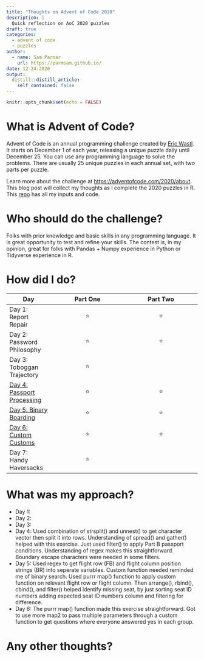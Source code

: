 ```yaml
---
title: "Thoughts on Advent of Code 2020"
description: |
  Quick reflection on AoC 2020 puzzles
draft: true
categories:
  - advent of code
  - puzzles
author:
  - name: Sam Parmar
    url: https://parmsam.github.io/
date: 12-24-2020
output:
  distill::distill_article:
    self_contained: false
---
```



```r
knitr::opts_chunk$set(echo = FALSE)
```

# What is Advent of Code?
Advent of Code is an annual programming challenge created by [Eric Wastl](http://was.tl/). It starts on December 1 of each year, releasing a unique puzzle daily until December 25. You can use any programming language to solve the problems. There are usually 25 unique puzzles in each annual set, with two parts per puzzle.

Learn more about the challenge at <https://adventofcode.com/2020/about>. This blog post will collect my thoughts as I complete the 2020 puzzles in R. This [repo](https://github.com/parmsam/aoc-2020) has all my inputs and code.

# Who should do the challenge?
Folks with prior knowledge and basic skills in any programming language. It is great opportunity to test and refine your skills. The contest is, in my opinion, great for folks with Pandas + Numpy experience in Python or Tidyverse experience in R.

# How did I do?
| Day  | Part One | Part Two | 
|---|:---:|:---:|
| Day 1: Report Repair| ⭐️ | ⭐️ |
| Day 2: Password Philosophy| ⭐️ | ⭐️ |
| Day 3: Toboggan Trajectory| ⭐️ |  |
| [Day 4: Passport Processing](https://parmsam.github.io/aoc-2020/aoc-2020-solutions-day4.html)| ⭐️ | ⭐️ |
| [Day 5: Binary Boarding](https://parmsam.github.io/aoc-2020/aoc-2020-solutions-day5.html)| ⭐️ | ⭐️ |
| [Day 6: Custom Customs](https://parmsam.github.io/aoc-2020/aoc-2020-solutions-day6.html)| ⭐️ | ⭐️ |
| Day 7: Handy Haversacks| ⭐️ | ️ |

# What was my approach?
- Day 1:
- Day 2: 
- Day 3:
- Day 4: Used combination of strsplit() and unnest() to get character vector then split it into rows. Understanding of spread() and gather() helped with this exercise. Just used filter() to apply Part B passport conditions. Understanding of regex makes this straightforward. Boundary escape characters were needed in some filters. 
- Day 5: Used regex to get flight row (FB) and flight column position strings (BR) into seperate variables. Custom function needed reminded me of binary search. Used purrr map() function to apply custom function on relevant flight row  or flight column. Then arrange(), rbind(), cbind(), and filter() helped identify missing seat, by just sorting seat ID numbers adding expected seat ID numbers column and filtering for difference.
- Day 6: The purrr map() function made this exercise straightforward. Got to use more map2 to pass multiple parameters through a custom function to get questions where everyone answered yes in each group.

# Any other thoughts?
